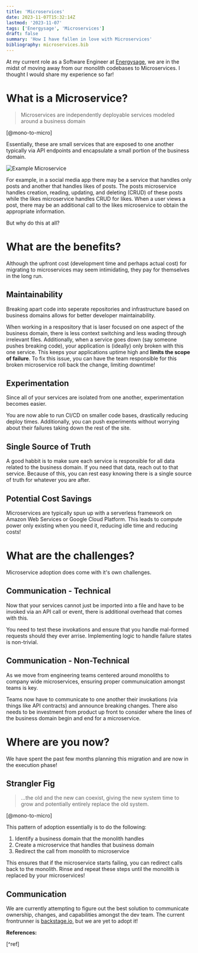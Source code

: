 ```yaml
---
title: 'Microservices'
date: 2023-11-07T15:32:14Z
lastmod: '2023-11-07'
tags: ['Energysage', 'Microservices']
draft: false
summary: 'How I have fallen in love with Microservices'
bibliography: microservices.bib
---
```



At my current role as a Software Engineer at [Energysage](www.energysage.com), we are in the midst of moving away from our monolith codebases to Microservices. I thought I would share my experience so far!

# What is a Microservice?
> Microservices are independently deployable services modeled around a business domain

[@mono-to-micro]

Essentially, these are small services that are exposed to one another typically via API endpoints and encapsulate a small portion of the business domain.

<Image alt="Example Microservice" src="/static/images/microservices/example-microservice.png" width={1024} height={1024} />


For example, in a social media app there may be a service that handles only posts and another that handles likes of posts. The posts microservice handles creation, reading, updating, and deleting (CRUD) of these posts while the likes microservice handles CRUD for likes.
When a user views a post, there may be an additional call to the likes microservice to obtain the appropriate information.

But why do this at all?

# What are the benefits?

Although the upfront cost (development time and perhaps actual cost) for migrating to microservices may seem intimidating, they pay for themselves in the long run.

## Maintainability

Breaking apart code into seperate repositories and infrastructure based on business domains allows for better developer maintainability.

When working in a respository that is laser focused on one aspect of the business domain, there is less context switching and less wading through irrelevant files.
Additionally, when a service goes down (say someone pushes breaking code), your application is (ideally) only broken with this one service. This keeps your applications uptime high and **limits the scope of failure**.
To fix this issue, you can have the team responsible for this broken microservice roll back the change, limiting downtime!

## Experimentation

Since all of your services are isolated from one another, experimentation becomes easier.

You are now able to run CI/CD on smaller code bases, drastically reducing deploy times. Additionally, you can push experiments without worrying about their failures taking down the rest of the site.

## Single Source of Truth

A good habbit is to make sure each service is responsible for all data related to the business domain. If you need that data, reach out to that service. Because of this, you can rest easy knowing there is a single source of truth for whatever you are after.

## Potential Cost Savings

Microservices are typically spun up with a serverless framework on Amazon Web Services or Google Cloud Platform. This leads to compute power only existing when you need it, reducing idle time and reducing costs!

# What are the challenges?

Microservice adoption does come with it's own challenges.

## Communication - Technical

Now that your services cannot just be imported into a file and have to be invoked via an API call or event, there is additional overhead that comes with this.

You need to test these invokations and ensure that you handle mal-formed requests should they ever arrise. Implementing logic to handle failure states is non-trivial.

## Communication - Non-Technical

As we move from engineering teams centered around monoliths to company wide microservices, ensuring proper communuication amongst teams is key.

Teams now have to communicate to one another their invokations (via things like API contracts) and announce breaking changes. There also needs to be investment from product up front to consider where the lines of the business domain begin and end for a microservice.

# Where are you now?

We have spent the past few months planning this migration and are now in the execution phase!

## Strangler Fig

> ...the old and the new can coexist, giving the new system time to grow and potentially entirely replace the old system. 

[@mono-to-micro]

This pattern of adoption essentially is to do the following:

1. Identify a business domain that the monolith handles
2. Create a microservice that handles that business domain
3. Redirect the call from monolith to microservice

This ensures that if the microservice starts failing, you can redirect calls back to the monolith. Rinse and repeat these steps until the monolith is replaced by your microservices!

## Communication

We are currently attempting to figure out the best solution to communicate ownership, changes, and capabilities amongst the dev team. The current frontrunner is [backstage.io](https://backstage.io/), but we are yet to adopt it!

**References:**

[^ref]